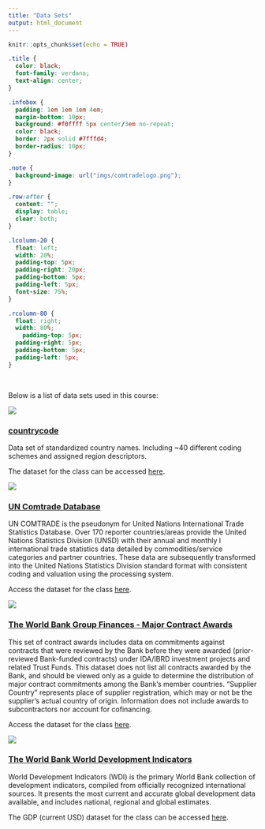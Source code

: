 ```yaml
---
title: "Data Sets"
output: html_document
---
```


```r
knitr::opts_chunk$set(echo = TRUE)
```

```css
.title {
  color: black;
  font-family: verdana;
  text-align: center;
}

.infobox {
  padding: 1em 1em 1em 4em;
  margin-bottom: 10px;
  background: #f0ffff 5px center/3em no-repeat;
  color: black;
  border: 2px solid #7fffd4;
  border-radius: 10px;
}

.note {
  background-image: url("imgs/comtradelogo.png");
}

.row:after {
  content: "";
  display: table;
  clear: both;
}

.lcolumn-20 {
  float: left;
  width: 20%;
  padding-top: 5px;
  padding-right: 20px;
  padding-bottom: 5px;
  padding-left: 5px;
  font-size: 75%;
}

.rcolumn-80 {
  float: right;
  width: 80%;
    padding-top: 5px;
  padding-right: 5px;
  padding-bottom: 5px;
  padding-left: 5px;
}
```

</br>

Below is a list of data sets used in this course:

::::{.infobox}

::::{.row}
::::{.lcolumn-20}
<img src="imgs/countrycode.png">
::::

::::{.rcolumn-80}
### [countrycode](https://github.com/vincentarelbundock/countrycode)

Data set of standardized country names. Including ~40 different coding schemes and assigned region descriptors. 

The dataset for the class can be accessed [here](https://github.com/cjcallag/dc4p/blob/main/data/codelist.csv).
::::
::::

::::

::::{.infobox}

::::{.row}
::::{.lcolumn-20}
<img src="imgs/comtradelogo.png">
::::

::::{.rcolumn-80}
### [UN Comtrade Database](https://comtrade.un.org/)

UN COMTRADE is the pseudonym for United Nations International Trade Statistics Database. Over 170 reporter countries/areas provide the United Nations Statistics Division (UNSD) with their annual and monthly l international trade statistics data detailed by commodities/service categories and partner countries. These data are subsequently transformed into the United Nations Statistics Division standard format with consistent coding and valuation using the processing system. 

Access the dataset for the class [here](https://github.com/cjcallag/dc4p/blob/main/data/un_comtrade_mongolia_commodities_exchanges_2018to2020.csv).
::::
::::

::::

::::{.infobox}

::::{.row}
::::{.lcolumn-20}
<img src="imgs/The-World-Bank-logo.png">
::::

::::{.rcolumn-80}
### [The World Bank Group Finances - Major Contract Awards](https://finances.worldbank.org/Procurement/Major-Contract-Awards/kdui-wcs3)

This set of contract awards includes data on commitments against contracts that were reviewed by the Bank before they were awarded (prior-reviewed Bank-funded contracts) under IDA/IBRD investment projects and related Trust Funds. This dataset does not list all contracts awarded by the Bank, and should be viewed only as a guide to determine the distribution of major contract commitments among the Bank's member countries. "Supplier Country" represents place of supplier registration, which may or not be the supplier's actual country of origin. Information does not include awards to subcontractors nor account for cofinancing. 

Access the dataset for the class [here](https://github.com/cjcallag/dc4p/blob/main/data/Major_Contract_Awards.csv).
::::
::::

::::


::::{.infobox}

::::{.row}
::::{.lcolumn-20}
<img src="imgs/The-World-Bank-logo.png">
::::

::::{.rcolumn-80}
### [The World Bank  World Development Indicators](https://databank.worldbank.org/source/world-development-indicators#)

World Development Indicators (WDI) is the primary World Bank collection of development indicators, compiled from officially recognized international sources. It presents the most current and accurate global development data available, and includes national, regional and global estimates.

The GDP (current USD) dataset for the class can be accessed [here](https://github.com/cjcallag/dc4p/blob/main/data/wb_gdp_2000to2020.csv).
::::
::::

::::